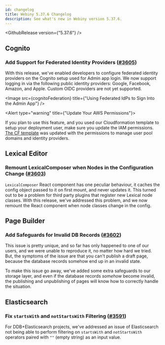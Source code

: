 ```yaml
---
id: changelog
title: Webiny 5.37.6 Changelog
description: See what's new in Webiny version 5.37.6.
---
```



<GithubRelease version={"5.37.6"} />

## Cognito

### Add Support for Federated Identity Providers ([#3605](https://github.com/webiny/webiny-js/pull/3605))

With this release, we've enabled developers to configure federated identity providers on the Cognito setup used for Admin app login. We now support logging in via the following public identity providers: Google, Facebook, Amazon, and Apple. Custom OIDC providers are not yet supported.

<Image src={cognitoFederation} title={"Using Federated IdPs to Sign Into the Admin App"} />

<Alert type="warning" title={"Update Your AWS Permissions"}>

If you plan to use this feature, and you used our Cloudformation template to setup your deployment
user, make sure you update the IAM permissions. [The CF
template](https://webiny-public.s3.us-east-2.amazonaws.com/cloudformation/DEPLOY_WEBINY_PROJECT_CF_TEMPLATE.yaml)
was updated with the permissions to manage user pool domains and identity providers.

</Alert>

## Lexical Editor

### Remount LexicalComposer when Nodes in the Configuration Change ([#3603](https://github.com/webiny/webiny-js/pull/3603))

`LexicalComposer` React component has one peculiar behaviour, it caches the config object passed to it on first mount, and never updates it. This turned out to be a problem for third party plugins that register new Lexical node classes. With this release, we've addressed this problem, and we now remount the React component when node classes change in the config.

## Page Builder

### Add Safeguards for Invalid DB Records ([#3602](https://github.com/webiny/webiny-js/pull/3602))

This issue is pretty unique, and so far has only happened to one of our users, and we were unable to reproduce it, no matter how hard we tried. But, the symptoms of the issue are that you can't publish a draft page, because the database records somehow end up in an invalid state.

To make this issue go away, we've added some extra safeguards to our storage layer, and even if the database records _somehow_ become invalid, the publishing and unpublishing of pages will know how to correctly handle the situation.

## Elasticsearch

### Fix `startsWith` and `notStartsWith` Filtering ([#3591](https://github.com/webiny/webiny-js/pull/3591))

For DDB+Elasticsearch projects, we've addressed an issue of Elasticsearch not being able to perform filtering on `startsWith` and `notStartsWith` operators paired with `""` (empty string) as an input value.
